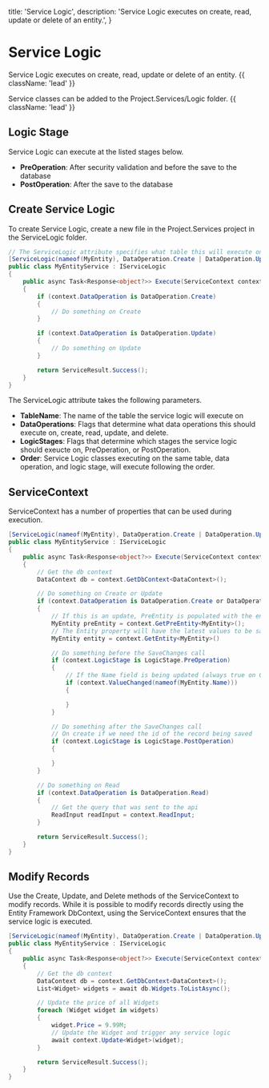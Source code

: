   title: 'Service Logic',
  description:
    'Service Logic executes on create, read, update or delete of an entity.',
}

# Service Logic

Service Logic executes on create, read, update or delete of an entity. {{ className: 'lead' }}

Service classes can be added to the Project.Services/Logic folder. {{ className: 'lead' }}

## Logic Stage

Service Logic can execute at the listed stages below.

- <b>PreOperation</b>: After security validation and before the save to the
  database
- <b>PostOperation</b>: After the save to the database

## Create Service Logic

To create Service Logic, create a new file in the Project.Services project in the ServiceLogic folder.

```c# {{ title: 'Project.Services / Logic / MyEntityService.cs' }}
// The ServiceLogic attribute specifies what table this will execute on, what operation(s), and when (before or after the transaction)
[ServiceLogic(nameof(MyEntity), DataOperation.Create | DataOperation.Update, LogicStage.PreOperation, 100)]
public class MyEntityService : IServiceLogic
{
    public async Task<Response<object?>> Execute(ServiceContext context)
    {
        if (context.DataOperation is DataOperation.Create)
        {
            // Do something on Create
        }

        if (context.DataOperation is DataOperation.Update)
        {
            // Do something on Update
        }

        return ServiceResult.Success();
    }
}
```

The ServiceLogic attribute takes the following parameters.

- <b>TableName</b>: The name of the table the service logic will execute on
- <b>DataOperations</b>: Flags that determine what data operations this should
  execute on, create, read, update, and delete.
- <b>LogicStages</b>: Flags that determine which stages the service logic should
  exeucte on, PreOperation, or PostOperation.
- <b>Order</b>: Service Logic classes executing on the same table, data
  operation, and logic stage, will execute following the order.

## ServiceContext

ServiceContext has a number of properties that can be used during execution.

```c# {{ title: 'Project.Services / Logic / MyEntityService.cs' }}
[ServiceLogic(nameof(MyEntity), DataOperation.Create | DataOperation.Update | DataOperation.Read, LogicStage.PreOperation | LogicStage.PostOperation, 100)]
public class MyEntityService : IServiceLogic
{
    public async Task<Response<object?>> Execute(ServiceContext context)
    {
        // Get the db context
        DataContext db = context.GetDbContext<DataContext>();

        // Do something on Create or Update
        if (context.DataOperation is DataOperation.Create or DataOperation.Update)
        {
            // If this is an update, PreEntity is populated with the entity before the update
            MyEntity preEntity = context.GetPreEntity<MyEntity>();
            // The Entity property will have the latest values to be saved to the database
            MyEntity entity = context.GetEntity<MyEntity>()

            // Do something before the SaveChanges call
            if (context.LogicStage is LogicStage.PreOperation)
            {
                // If the Name field is being updated (always true on Create)
                if (context.ValueChanged(nameof(MyEntity.Name)))
                {

                }
            }

            // Do something after the SaveChanges call
            // On create if we need the id of the record being saved
            if (context.LogicStage is LogicStage.PostOperation)
            {

            }
        }

        // Do something on Read
        if (context.DataOperation is DataOperation.Read)
        {
            // Get the query that was sent to the api
            ReadInput readInput = context.ReadInput;
        }

        return ServiceResult.Success();
    }
}
```

## Modify Records

Use the Create, Update, and Delete methods of the ServiceContext to modify records. While it is possible to modify records directly using the Entity Framework DbContext, using the ServiceContext ensures that the service logic is executed.

```c# {{ title: 'Project.Services / Logic / MyEntityService.cs' }}
[ServiceLogic(nameof(MyEntity), DataOperation.Create | DataOperation.Update, LogicStage.PreOperation, 100)]
public class MyEntityService : IServiceLogic
{
    public async Task<Response<object?>> Execute(ServiceContext context)
    {
        // Get the db context
        DataContext db = context.GetDbContext<DataContext>();
        List<Widget> widgets = await db.Widgets.ToListAsync();

        // Update the price of all Widgets
        foreach (Widget widget in widgets)
        {
            widget.Price = 9.99M;
            // Update the Widget and trigger any service logic
            await context.Update<Widget>(widget);
        }

        return ServiceResult.Success();
    }
}
```
